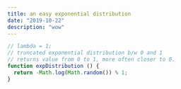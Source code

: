 ```yaml
---
title: an easy exponential distribution
date: "2019-10-22"
description: "wow"
---
```


```js
// lambda = 1;
// truncated exponential distribution b/w 0 and 1
// returns value from 0 to 1, more often closer to 0.
function expDistribution () {
  return -Math.log(Math.random()) % 1;
}
```

